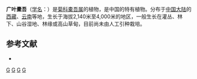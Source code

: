 {{Speciesbox 
| taxon = Ligularia euryphylla
| authority = (C. Winkl.) Hand.-Mazz.
}}

'''广叶橐吾'''（[[学名|学名]]：{{lang|la|''Ligularia euryphylla''}}）是[[菊科|菊科]][[橐吾属|橐吾属]]的植物，是中国的特有植物。分布于[[中国大陆|中国大陆]]的[[西藏|西藏]]、[[云南|云南]]等地，生长于海拔2,140米至4,000米的地区，一般生长在灌丛、林下、山谷湿地、林缘或高山草甸，目前尚未由人工引种栽培。

== 参考文献 ==
<div class="references-small">
* {{cite web| url =http://www.bioinfo.cn/db05/KmzwSpecies.php?action=view&id=4413| title =广叶橐吾| work =《中国高等植物数据库全库》| publisher =中国科学院微生物研究所| author =昆明植物研究所| accessdate =2009-02-25| deadurl =yes| archiveurl =https://web.archive.org/web/20160305094236/http://www.bioinfo.cn/db05/KmzwSpecies.php?action=view&id=4413| archivedate =2016-03-05}}
</div>
{{Taxonbar|from=Q11061894}}

[[Category:橐吾属|G]]
[[Category:中國特有植物|G]]
[[Category:西藏植物|G]]
[[Category:云南植物|G]]